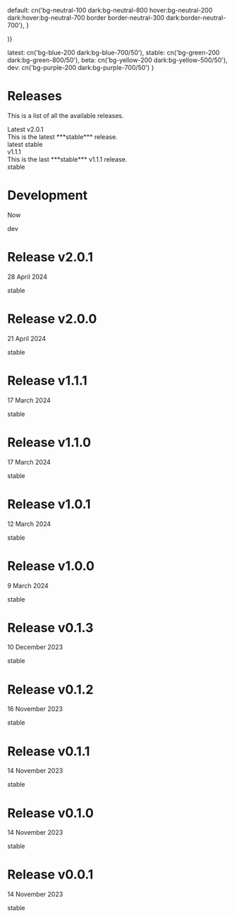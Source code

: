 


  default: cn('bg-neutral-100 dark:bg-neutral-800 hover:bg-neutral-200 dark:hover:bg-neutral-700 border border-neutral-300 dark:border-neutral-700'),
}

  <Link
    {...props}
    href={href}
    target={href.startsWith('http') ? '_blank' : '_self'}
    className={cn(
      'flex items-center justify-center text-center gap-2 px-4 py-2 rounded-md transition-colors',
      'text-neutral-800 dark:text-neutral-50',
      'h-44',
      linkVariant[variant],
      className
    )}
  />
)}

  latest: cn('bg-blue-200 dark:bg-blue-700/50'),
  stable: cn('bg-green-200 dark:bg-green-800/50'),
  beta: cn('bg-yellow-200 dark:bg-yellow-500/50'),
  dev: cn('bg-purple-200 dark:bg-purple-700/50')
}


<div className='w-full flex-col flex items-center pt-12'>

  # Releases

  This is a list of all the available releases.

  <div className='flex flex-wrap items-center justify-center gap-8 mt-12'>
    <VersionLink className='w-56 flex-col justify-between items-start' href='/docs/v2'>
      <div className='flex flex-row items-center gap-2'>
        <ExternalLinkIcon className='w-6 h-6' />
        <Text className='text-lg font-bold'>Latest v2.0.1</Text>
      </div>
      <Text className='text-sm font-light text-left ml-4'>This is the latest ***stable*** release.</Text>
      <div className='flex flex-row self-end mt-auto mb-1 gap-2'>
        <StatusBadge variant='latest'>latest</StatusBadge>
        <StatusBadge variant='stable'>stable</StatusBadge>
      </div>
    </VersionLink>
    <VersionLink className='w-56 flex-col justify-between items-start' href='/docs/v1'>
      <div className='flex flex-row items-center gap-2'>
        <ExternalLinkIcon className='w-6 h-6' />
        <Text className='text-lg font-bold'>v1.1.1</Text>
      </div>
      <Text className='text-sm font-light text-left ml-4'>This is the last ***stable*** v1.1.1 release.</Text>
      <div className='flex flex-row self-end mt-auto mb-1 gap-2'>
        <StatusBadge variant='stable'>stable</StatusBadge>
      </div>
    </VersionLink>
  </div>

  <div className="w-[95%] md:w-3/5 mt-10 mb-5 h-[0.1rem] mx-auto rounded bg-black/50 dark:bg-white/50" />

  <div className="mx-auto items-center flex flex-col gap-4 md:min-w-[30rem] w-5/6 md:w-2/5">
    <Link target="_blank" href='https://github.com/python-thread/thread' className="flex flex-row w-full justify-between px-4 py-2 rounded-md items-center text-sm font-light hover:bg-neutral-100/40 dark:hover:bg-neutral-800/20 transition-all">
      <div className="flex flex-col justify-between">
        <h1 className="font-normal text-lg">Development</h1>
        <p>Now</p>
      </div>
      <StatusBadge variant='dev'>dev</StatusBadge>
    </Link>
    <Link target="_blank" href='/github/v2.0.1' className="flex flex-row w-full justify-between px-4 py-2 rounded-md items-center text-sm font-light hover:bg-neutral-100/40 dark:hover:bg-neutral-800/20 transition-all">
      <div className="flex flex-col justify-between">
        <h1 className="font-normal text-lg">Release v2.0.1</h1>
        <p>28 April 2024</p>
      </div>
      <StatusBadge variant='stable'>stable</StatusBadge>
    </Link>
    <Link target="_blank" href='/github/v2.0.0' className="flex flex-row w-full justify-between px-4 py-2 rounded-md items-center text-sm font-light hover:bg-neutral-100/40 dark:hover:bg-neutral-800/20 transition-all">
      <div className="flex flex-col justify-between">
        <h1 className="font-normal text-lg">Release v2.0.0</h1>
        <p>21 April 2024</p>
      </div>
      <StatusBadge variant='stable'>stable</StatusBadge>
    </Link>
    <Link target="_blank" href='/github/v1.1.1' className="flex flex-row w-full justify-between px-4 py-2 rounded-md items-center text-sm font-light hover:bg-neutral-100/40 dark:hover:bg-neutral-800/20 transition-all">
      <div className="flex flex-col justify-between">
        <h1 className="font-normal text-lg">Release v1.1.1</h1>
        <p>17 March 2024</p>
      </div>
      <StatusBadge variant='stable'>stable</StatusBadge>
    </Link>
    <Link target="_blank" href='/github/v1.1.0' className="flex flex-row w-full justify-between px-4 py-2 rounded-md items-center text-sm font-light hover:bg-neutral-100/40 dark:hover:bg-neutral-800/20 transition-all">
      <div className="flex flex-col justify-between">
        <h1 className="font-normal text-lg">Release v1.1.0</h1>
        <p>17 March 2024</p>
      </div>
      <StatusBadge variant='stable'>stable</StatusBadge>
    </Link>
    <Link target="_blank" href='/github/v1.0.1' className="flex flex-row w-full justify-between px-4 py-2 rounded-md items-center text-sm font-light hover:bg-neutral-100/40 dark:hover:bg-neutral-800/20 transition-all">
      <div className="flex flex-col justify-between">
        <h1 className="font-normal text-lg">Release v1.0.1</h1>
        <p>12 March 2024</p>
      </div>
      <StatusBadge variant='stable'>stable</StatusBadge>
    </Link>
    <Link target="_blank" href='/github/v1.0.0' className="flex flex-row w-full justify-between px-4 py-2 rounded-md items-center text-sm font-light hover:bg-neutral-100/40 dark:hover:bg-neutral-800/20 transition-all">
      <div className="flex flex-col justify-between">
        <h1 className="font-normal text-lg">Release v1.0.0</h1>
        <p>9 March 2024</p>
      </div>
      <StatusBadge variant='stable'>stable</StatusBadge>
    </Link>
    <Link target="_blank" href='/github/v0.1.3' className="flex flex-row w-full justify-between px-4 py-2 rounded-md items-center text-sm font-light hover:bg-neutral-100/40 dark:hover:bg-neutral-800/20 transition-all">
      <div className="flex flex-col justify-between">
        <h1 className="font-normal text-lg">Release v0.1.3</h1>
        <p>10 December 2023</p>
      </div>
      <StatusBadge variant='stable'>stable</StatusBadge>
    </Link>
    <Link target="_blank" href='/github/v0.1.2' className="flex flex-row w-full justify-between px-4 py-2 rounded-md items-center text-sm font-light hover:bg-neutral-100/40 dark:hover:bg-neutral-800/20 transition-all">
      <div className="flex flex-col justify-between">
        <h1 className="font-normal text-lg">Release v0.1.2</h1>
        <p>16 November 2023</p>
      </div>
      <StatusBadge variant='stable'>stable</StatusBadge>
    </Link>
    <Link target="_blank" href='/github/v0.1.1' className="flex flex-row w-full justify-between px-4 py-2 rounded-md items-center text-sm font-light hover:bg-neutral-100/40 dark:hover:bg-neutral-800/20 transition-all">
      <div className="flex flex-col justify-between">
        <h1 className="font-normal text-lg">Release v0.1.1</h1>
        <p>14 November 2023</p>
      </div>
      <StatusBadge variant='stable'>stable</StatusBadge>
    </Link>
    <Link target="_blank" href='/github/v0.1.0' className="flex flex-row w-full justify-between px-4 py-2 rounded-md items-center text-sm font-light hover:bg-neutral-100/40 dark:hover:bg-neutral-800/20 transition-all">
      <div className="flex flex-col justify-between">
        <h1 className="font-normal text-lg">Release v0.1.0</h1>
        <p>14 November 2023</p>
      </div>
      <StatusBadge variant='stable'>stable</StatusBadge>
    </Link>
    <Link target="_blank" href='/github/v0.0.1' className="flex flex-row w-full justify-between px-4 py-2 rounded-md items-center text-sm font-light hover:bg-neutral-100/40 dark:hover:bg-neutral-800/20 transition-all">
      <div className="flex flex-col justify-between">
        <h1 className="font-normal text-lg">Release v0.0.1</h1>
        <p>14 November 2023</p>
      </div>
      <StatusBadge variant='stable'>stable</StatusBadge>
    </Link>
  </div>

</div>

